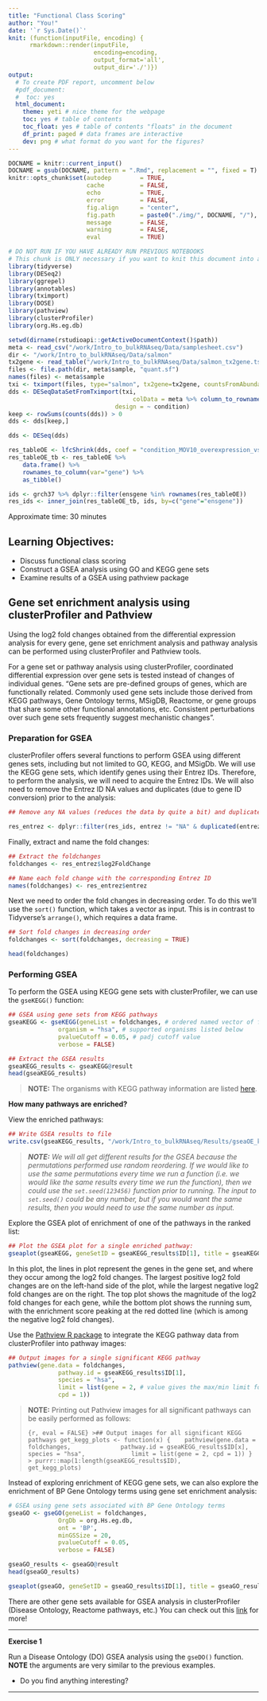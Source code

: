 ```yaml
---
title: "Functional Class Scoring"
author: "You!"
date: '`r Sys.Date()`'
knit: (function(inputFile, encoding) { 
      rmarkdown::render(inputFile,
                        encoding=encoding,
                        output_format='all',
                        output_dir='./')})
output:
  # To create PDF report, uncomment below
  #pdf_document:
  #  toc: yes  
  html_document:
    theme: yeti # nice theme for the webpage
    toc: yes # table of contents
    toc_float: yes # table of contents "floats" in the document
    df_print: paged # data frames are interactive
    dev: png # what format do you want for the figures?
---
```


```r
DOCNAME = knitr::current_input()
DOCNAME = gsub(DOCNAME, pattern = ".Rmd", replacement = "", fixed = T)
knitr::opts_chunk$set(autodep        = TRUE,
                      cache          = FALSE,
                      echo           = TRUE,
                      error          = FALSE,
                      fig.align      = "center",
                      fig.path       = paste0("./img/", DOCNAME, "/"), #images will be put in this folder, under the notebook name
                      message        = FALSE,
                      warning        = FALSE,
                      eval           = TRUE)
```

```r
# DO NOT RUN IF YOU HAVE ALREADY RUN PREVIOUS NOTEBOOKS
# This chunk is ONLY necessary if you want to knit this document into a pdf!!
library(tidyverse)
library(DESeq2)
library(ggrepel)
library(annotables)
library(tximport)
library(DOSE)
library(pathview)
library(clusterProfiler)
library(org.Hs.eg.db)

setwd(dirname(rstudioapi::getActiveDocumentContext()$path))
meta <- read_csv("/work/Intro_to_bulkRNAseq/Data/samplesheet.csv")
dir <- "/work/Intro_to_bulkRNAseq/Data/salmon"
tx2gene <- read_table("/work/Intro_to_bulkRNAseq/Data/salmon_tx2gene.tsv", col_names = c("transcript_ID","gene_ID","gene_symbol"))
files <- file.path(dir, meta$sample, "quant.sf")
names(files) <- meta$sample
txi <- tximport(files, type="salmon", tx2gene=tx2gene, countsFromAbundance = "lengthScaledTPM", ignoreTxVersion	= TRUE)
dds <- DESeqDataSetFromTximport(txi,
                                   colData = meta %>% column_to_rownames("sample"), 
                              design = ~ condition)
keep <- rowSums(counts(dds)) > 0
dds <- dds[keep,]

dds <- DESeq(dds)

res_tableOE <- lfcShrink(dds, coef = "condition_MOV10_overexpression_vs_control")
res_tableOE_tb <- res_tableOE %>%
    data.frame() %>%
    rownames_to_column(var="gene") %>% 
    as_tibble()

ids <- grch37 %>% dplyr::filter(ensgene %in% rownames(res_tableOE)) 
res_ids <- inner_join(res_tableOE_tb, ids, by=c("gene"="ensgene"))
```


Approximate time: 30 minutes

## Learning Objectives:

-   Discuss functional class scoring
-   Construct a GSEA analysis using GO and KEGG gene sets
-   Examine results of a GSEA using pathview package

## Gene set enrichment analysis using clusterProfiler and Pathview

Using the log2 fold changes obtained from the differential expression analysis for every gene, gene set enrichment analysis and pathway analysis can be performed using clusterProfiler and Pathview tools.

For a gene set or pathway analysis using clusterProfiler, coordinated differential expression over gene sets is tested instead of changes of individual genes. "Gene sets are pre-defined groups of genes, which are functionally related. Commonly used gene sets include those derived from KEGG pathways, Gene Ontology terms, MSigDB, Reactome, or gene groups that share some other functional annotations, etc. Consistent perturbations over such gene sets frequently suggest mechanistic changes".

### Preparation for GSEA

clusterProfiler offers several functions to perform GSEA using different genes sets, including but not limited to GO, KEGG, and MSigDb. We will use the KEGG gene sets, which identify genes using their Entrez IDs. Therefore, to perform the analysis, we will need to acquire the Entrez IDs. We will also need to remove the Entrez ID NA values and duplicates (due to gene ID conversion) prior to the analysis:

```r
## Remove any NA values (reduces the data by quite a bit) and duplicates

res_entrez <- dplyr::filter(res_ids, entrez != "NA" & duplicated(entrez)==F)
```

Finally, extract and name the fold changes:

```r
## Extract the foldchanges
foldchanges <- res_entrez$log2FoldChange

## Name each fold change with the corresponding Entrez ID
names(foldchanges) <- res_entrez$entrez
```

Next we need to order the fold changes in decreasing order. To do this we'll use the `sort()` function, which takes a vector as input. This is in contrast to Tidyverse's `arrange()`, which requires a data frame.

```r
## Sort fold changes in decreasing order
foldchanges <- sort(foldchanges, decreasing = TRUE)

head(foldchanges)
```

### Performing GSEA

To perform the GSEA using KEGG gene sets with clusterProfiler, we can use the `gseKEGG()` function:

```r
## GSEA using gene sets from KEGG pathways
gseaKEGG <- gseKEGG(geneList = foldchanges, # ordered named vector of fold changes (Entrez IDs are the associated names)
              organism = "hsa", # supported organisms listed below
              pvalueCutoff = 0.05, # padj cutoff value
              verbose = FALSE)

## Extract the GSEA results
gseaKEGG_results <- gseaKEGG@result
head(gseaKEGG_results)
```

> **NOTE:** The organisms with KEGG pathway information are listed [here](http://www.genome.jp/kegg/catalog/org_list.html).

**How many pathways are enriched?** 

View the enriched pathways:

```r
## Write GSEA results to file
write.csv(gseaKEGG_results, "/work/Intro_to_bulkRNAseq/Results/gseaOE_kegg.csv", quote=F)
```

> ***NOTE:** We will all get different results for the GSEA because the permutations performed use random reordering. If we would like to use the same permutations every time we run a function (i.e. we would like the same results every time we run the function), then we could use the `set.seed(123456)` function prior to running. The input to `set.seed()` could be any number, but if you would want the same results, then you would need to use the same number as input.*

Explore the GSEA plot of enrichment of one of the pathways in the ranked list:

```r
## Plot the GSEA plot for a single enriched pathway:
gseaplot(gseaKEGG, geneSetID = gseaKEGG_results$ID[1], title = gseaKEGG_results$Description[1])
```

In this plot, the lines in plot represent the genes in the gene set, and where they occur among the log2 fold changes. The largest positive log2 fold changes are on the left-hand side of the plot, while the largest negative log2 fold changes are on the right. The top plot shows the magnitude of the log2 fold changes for each gene, while the bottom plot shows the running sum, with the enrichment score peaking at the red dotted line (which is among the negative log2 fold changes).

Use the [Pathview R package](http://bioconductor.org/packages/release/bioc/html/pathview.html) to integrate the KEGG pathway data from clusterProfiler into pathway images:

```r
## Output images for a single significant KEGG pathway
pathview(gene.data = foldchanges,
              pathway.id = gseaKEGG_results$ID[1],
              species = "hsa",
              limit = list(gene = 2, # value gives the max/min limit for foldchanges
              cpd = 1))
```

> **NOTE:** Printing out Pathview images for all significant pathways can be easily performed as follows:
>
> ```{r, eval = FALSE}
> >## Output images for all significant KEGG pathways
> get_kegg_plots <- function(x) {
>    pathview(gene.data = foldchanges, 
>             pathway.id = gseaKEGG_results$ID[x], 
>             species = "hsa",
>             limit = list(gene = 2, cpd = 1))
> }
> >
> purrr::map(1:length(gseaKEGG_results$ID), 
>            get_kegg_plots)
> ```

Instead of exploring enrichment of KEGG gene sets, we can also explore the enrichment of BP Gene Ontology terms using gene set enrichment analysis:

```r
# GSEA using gene sets associated with BP Gene Ontology terms
gseaGO <- gseGO(geneList = foldchanges, 
              OrgDb = org.Hs.eg.db, 
              ont = 'BP', 
              minGSSize = 20, 
              pvalueCutoff = 0.05,
              verbose = FALSE) 

gseaGO_results <- gseaGO@result
head(gseaGO_results)
```

```r
gseaplot(gseaGO, geneSetID = gseaGO_results$ID[1], title = gseaGO_results$Description[1])
```

There are other gene sets available for GSEA analysis in clusterProfiler (Disease Ontology, Reactome pathways, etc.) You can check out this [link](https://yulab-smu.top/biomedical-knowledge-mining-book/) for more!

***

**Exercise 1**

Run a Disease Ontology (DO) GSEA analysis using the `gseDO()` function. **NOTE** the arguments are very similar to the previous examples.

-   Do you find anything interesting?

***